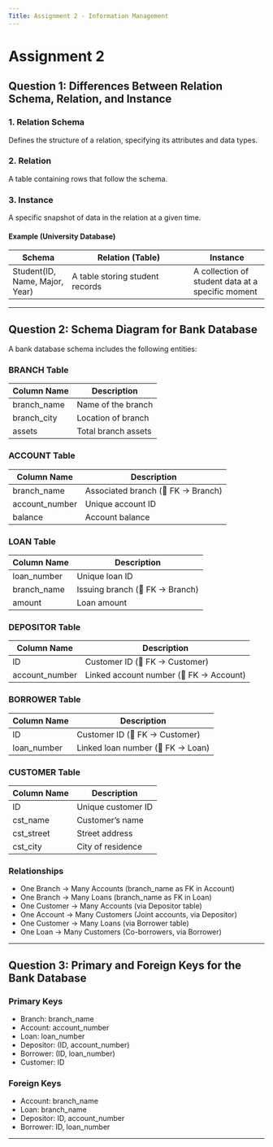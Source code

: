 ---
Title: Assignment 2 - Information Management 
---

# Assignment 2

## Question 1: Differences Between Relation Schema, Relation, and Instance

### 1. Relation Schema  
Defines the structure of a relation, specifying its attributes and data types.

### 2. Relation  
A table containing rows that follow the schema.

### 3. Instance  
A specific snapshot of data in the relation at a given time.

#### Example (University Database)  
| Schema | Relation (Table) | Instance |
|--------|----------------|----------|
| Student(ID, Name, Major, Year) | A table storing student records | A collection of student data at a specific moment |

---

## Question 2: Schema Diagram for Bank Database

A bank database schema includes the following entities:

### BRANCH Table
| Column Name  | Description          |
|--------------|---------------------|
| branch_name  | Name of the branch  |
| branch_city  | Location of branch  |
| assets       | Total branch assets |

### ACCOUNT Table
| Column Name   | Description                        |
|----------------|----------------------------------|
| branch_name   | Associated branch (🔗 FK → Branch) |
| account_number | Unique account ID                 |
| balance       | Account balance                   |

### LOAN Table
| Column Name  | Description                        |
|-------------|----------------------------------|
| loan_number | Unique loan ID                  |
| branch_name | Issuing branch (🔗 FK → Branch)  |
| amount      | Loan amount                     |

### DEPOSITOR Table
| Column Name      | Description                               |
|----------------|---------------------------------------|
| ID             | Customer ID (🔗 FK → Customer)       |
| account_number | Linked account number (🔗 FK → Account) |

### BORROWER Table
| Column Name  | Description                          |
|-------------|------------------------------------|
| ID          | Customer ID (🔗 FK → Customer)   |
| loan_number | Linked loan number (🔗 FK → Loan) |

### CUSTOMER Table
| Column Name  | Description             |
|-------------|------------------------|
| ID          | Unique customer ID     |
| cst_name    | Customer's name        |
| cst_street  | Street address         |
| cst_city    | City of residence      |

### Relationships  
- One Branch → Many Accounts (branch_name as FK in Account)  
- One Branch → Many Loans (branch_name as FK in Loan)  
- One Customer → Many Accounts (via Depositor table)  
- One Account → Many Customers (Joint accounts, via Depositor)  
- One Customer → Many Loans (via Borrower table)  
- One Loan → Many Customers (Co-borrowers, via Borrower)

---

## Question 3: Primary and Foreign Keys for the Bank Database

### Primary Keys 
- Branch: branch_name
- Account: account_number
- Loan: loan_number
- Depositor: (ID, account_number)
- Borrower: (ID, loan_number)
- Customer: ID

### Foreign Keys
- Account: branch_name
- Loan: branch_name
- Depositor: ID, account_number
- Borrower: ID, loan_number

---